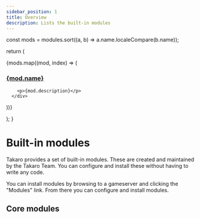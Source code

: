 ```yaml
---
sidebar_position: 1
title: Overview
description: Lists the built-in modules
---
```



  const mods = modules.sort((a, b) => a.name.localeCompare(b.name));

return (

  <div>
    {mods.map((mod, index) => (
      <div key={index}>
        <h3>
          <a href={`./${mod.name}`}>
            <u>{mod.name}</u>
          </a>
        </h3>

        <p>{mod.description}</p>
      </div>

))}

  </div>
);
}

# Built-in modules

Takaro provides a set of built-in modules. These are created and maintained by the Takaro Team. You can configure and install these without having to write any code.

You can install modules by browsing to a gameserver and clicking the "Modules" link. From there you can configure and install modules.

## Core modules

<ModulesList type="builtin" />
